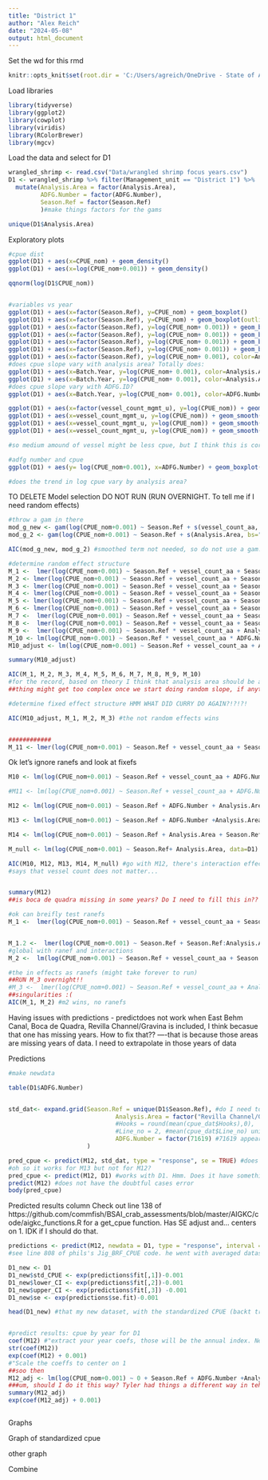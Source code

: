 ```yaml
---
title: "District 1"
author: "Alex Reich"
date: "2024-05-08"
output: html_document
---
```


Set the wd for this rmd
```r
knitr::opts_knit$set(root.dir = 'C:/Users/agreich/OneDrive - State of Alaska/Desktop/Shrimp/Shrimp tickets (pot shrimp)/SE_pot_shrimp_CPUE')
```


Load libraries
```r
library(tidyverse)
library(ggplot2)
library(cowplot)
library(viridis)
library(RColorBrewer)
library(mgcv)
```


Load the data and select for D1
```r
wrangled_shrimp <- read.csv("Data/wrangled shrimp focus years.csv")
D1 <- wrangled_shrimp %>% filter(Management_unit == "District 1") %>%
  mutate(Analysis.Area = factor(Analysis.Area),
         ADFG.Number = factor(ADFG.Number),
         Season.Ref = factor(Season.Ref)
         )#make things factors for the gams

unique(D1$Analysis.Area)

```


Exploratory plots
```r
#cpue dist
ggplot(D1) + aes(x=CPUE_nom) + geom_density()
ggplot(D1) + aes(x=log(CPUE_nom+0.001)) + geom_density()

qqnorm(log(D1$CPUE_nom))


#variables vs year
ggplot(D1) + aes(x=factor(Season.Ref), y=CPUE_nom) + geom_boxplot()
ggplot(D1) + aes(x=factor(Season.Ref), y=CPUE_nom) + geom_boxplot(outliers=F)
ggplot(D1) + aes(x=factor(Season.Ref), y=log(CPUE_nom+ 0.001)) + geom_boxplot()
ggplot(D1) + aes(x=factor(Season.Ref), y=log(CPUE_nom+ 0.001)) + geom_boxplot() + facet_wrap(~Analysis.Area)
ggplot(D1) + aes(x=factor(Season.Ref), y=log(CPUE_nom+ 0.001)) + geom_boxplot(outliers=F) + facet_wrap(~Analysis.Area)
ggplot(D1) + aes(x=factor(Season.Ref), y=log(CPUE_nom+ 0.001)) + geom_boxplot() + facet_wrap(~Analysis.Area)
ggplot(D1) + aes(x=factor(Season.Ref), y=log(CPUE_nom+ 0.001), color=Analysis.Area) + geom_boxplot() #+ facet_wrap(~Analysis.Area)
#does cpue slope vary with analysis area? Totally does:
ggplot(D1) + aes(x=Batch.Year, y=log(CPUE_nom+ 0.001), color=Analysis.Area) + geom_smooth(se=F) #+ geom_point()
ggplot(D1) + aes(x=Batch.Year, y=log(CPUE_nom+ 0.001), color=Analysis.Area) + geom_smooth(method="lm", se=F)
#does cpue slope vary with ADFG.ID?
ggplot(D1) + aes(x=Batch.Year, y=log(CPUE_nom+ 0.001), color=ADFG.Number) + geom_smooth(method="lm", se=F) + theme(legend.position="none") #hello absolute chaos

ggplot(D1) + aes(x=factor(vessel_count_mgmt_u), y=log(CPUE_nom)) + geom_boxplot(outliers=F) + facet_wrap(~Analysis.Area)
ggplot(D1) + aes(x=vessel_count_mgmt_u, y=log(CPUE_nom)) + geom_smooth() + facet_wrap(~Analysis.Area)
ggplot(D1) + aes(x=vessel_count_mgmt_u, y=log(CPUE_nom)) + geom_smooth() #+ facet_wrap(~Analysis.Area)
ggplot(D1) + aes(x=vessel_count_mgmt_u, y=log(CPUE_nom)) + geom_smooth(method="lm") + geom_point()

#so medium amound of vessel might be less cpue, but I think this is correlated with fishing conditions in the year

#adfg number and cpue
ggplot(D1) + aes(y= log(CPUE_nom+0.001), x=ADFG.Number) + geom_boxplot()

#does the trend in log cpue vary by analysis area?


```
TO DELETE
Model selection DO NOT RUN (RUN OVERNIGHT. To tell me if I need random effects)
```r
#throw a gam in there
mod_g_new <- gam(log(CPUE_nom+0.001) ~ Season.Ref + s(vessel_count_aa, k=4) + s(Analysis.Area, bs="re") + s(ADFG.Number, bs="re"), method = "ML", data=D1)
mod_g_2 <- gam(log(CPUE_nom+0.001) ~ Season.Ref + s(Analysis.Area, bs="re") + s(ADFG.Number, bs="re"), method = "ML", data=D1)

AIC(mod_g_new, mod_g_2) #smoothed term not needed, so do not use a gam...

#determine random effect structure
M_1 <-  lmer(log(CPUE_nom+0.001) ~ Season.Ref + vessel_count_aa + Season.Ref:vessel_count_aa + (1|ADFG.Number) + (1|Analysis.Area), data=D1, REML=F) #global with ranef and interactions
M_2 <- lmer(log(CPUE_nom+0.001) ~ Season.Ref + vessel_count_aa + Season.Ref:vessel_count_aa + ADFG.Number + (1|Analysis.Area), data=D1, REML=F)
M_3 <- lmer(log(CPUE_nom+0.001) ~ Season.Ref + vessel_count_aa + Season.Ref:vessel_count_aa + (1|ADFG.Number) + Analysis.Area, data=D1, REML=F)
M_4 <- lmer(log(CPUE_nom+0.001) ~ Season.Ref + vessel_count_aa + Season.Ref:vessel_count_aa + (1 + Season.Ref|ADFG.Number) + (1+ Season.Ref|Analysis.Area), data=D1, REML=F) #full model, this may take a really long time to run and not actually work out.
M_5 <- lmer(log(CPUE_nom+0.001) ~ Season.Ref + vessel_count_aa + Season.Ref:vessel_count_aa + (1|ADFG.Number) + (1+ Season.Ref|Analysis.Area), data=D1, REML=F)
M_6 <- lmer(log(CPUE_nom+0.001) ~ Season.Ref + vessel_count_aa + Season.Ref:vessel_count_aa + (1 + Season.Ref|ADFG.Number) + (1|Analysis.Area), data=D1, REML=F)
M_7 <-  lmer(log(CPUE_nom+0.001) ~ Season.Ref + vessel_count_aa + Season.Ref:vessel_count_aa + ADFG.Number + (1 + Season.Ref|Analysis.Area), data=D1, REML=F) 
M_8 <-  lmer(log(CPUE_nom+0.001) ~ Season.Ref + vessel_count_aa + Season.Ref:vessel_count_aa + (1+Season.Ref|ADFG.Number) + Analysis.Area, data=D1, REML=F) 
M_9 <-  lmer(log(CPUE_nom+0.001) ~ Season.Ref * vessel_count_aa + Analysis.Area + (1|ADFG.Number), data=D1, REML=F) #no, cant account for the int effects
M_10 <- lm(log(CPUE_nom+0.001) ~ Season.Ref * vessel_count_aa * ADFG.Number*Analysis.Area, data=D1) #fixef only with ALL the interaction effects #M15, same as
M10_adjust <- lm(log(CPUE_nom+0.001) ~ Season.Ref + vessel_count_aa + ADFG.Number +Analysis.Area + Season.Ref:Analysis.Area, data=D1)

summary(M10_adjust)

AIC(M_1, M_2, M_3, M_4, M_5, M_6, M_7, M_8, M_9, M_10)
#for the record, based on theory I think that analysis area should be a random effect and MAYBE ADFG.ID as well
##thing might get too complex once we start doing random slope, if anything has a random slope it should be Analysis.Area/

#determine fixed effect structure HMM WHAT DID CURRY DO AGAIN?!?!?!

AIC(M10_adjust, M_1, M_2, M_3) #the not random effects wins


############
M_11 <- lmer(log(CPUE_nom+0.001) ~ Season.Ref + vessel_count_aa + Season.Ref:vessel_count_aa + (0 + Season.Ref|ADFG.Number) + (0+ Season.Ref|Analysis.Area), data=D1, REML=F) #try this one


```



Ok let's ignore ranefs and look at fixefs
```r
M10 <- lm(log(CPUE_nom+0.001) ~ Season.Ref + vessel_count_aa + ADFG.Number +Analysis.Area + Season.Ref:Analysis.Area, data=D1)

#M11 <- lm(log(CPUE_nom+0.001) ~ Season.Ref + vessel_count_aa + ADFG.Number +Analysis.Area + Season.Ref:Analysis.Area+ Season.Ref:ADFG.Number, data=D1) #takes forever

M12 <- lm(log(CPUE_nom+0.001) ~ Season.Ref + ADFG.Number + Analysis.Area + Season.Ref:Analysis.Area, data=D1)

M13 <- lm(log(CPUE_nom+0.001) ~ Season.Ref + ADFG.Number +Analysis.Area, data=D1)

M14 <- lm(log(CPUE_nom+0.001) ~ Season.Ref + Analysis.Area + Season.Ref:Analysis.Area, data=D1)

M_null <- lm(log(CPUE_nom+0.001) ~ Season.Ref+ Analysis.Area, data=D1)

AIC(M10, M12, M13, M14, M_null) #go with M12, there's interaction effects
#says that vessel count does not matter...


summary(M12)
##is boca de quadra missing in some years? Do I need to fill this in??

#ok can breifly test ranefs
M_1 <-  lmer(log(CPUE_nom+0.001) ~ Season.Ref + vessel_count_aa + Season.Ref:Analysis.Area + Analysis.Area + (1|ADFG.Number), data=D1, REML=F)


M_1.2 <-  lmer(log(CPUE_nom+0.001) ~ Season.Ref + Season.Ref:Analysis.Area + Analysis.Area + (1|ADFG.Number), data=D1, REML=F)
#global with ranef and interactions
M_2 <-  lm(log(CPUE_nom+0.001) ~ Season.Ref + vessel_count_aa + Season.Ref:Analysis.Area + Analysis.Area + ADFG.Number, data=D1)

#the in effects as ranefs (might take forever to run)
##RUN M_3 overnight!!
#M_3 <-  lmer(log(CPUE_nom+0.001) ~ Season.Ref + vessel_count_aa + Analysis.Area + ADFG.Number + (Season.Ref|Analysis.Area), data=D1, REML=F)
##singularities :(
AIC(M_1, M_2) #m2 wins, no ranefs

```

Having issues with predictions
- predictdoes not work when East Behm Canal, Boca de Quadra, Revilla Channel/Gravina is included, I think becasue that one has missing years. How to fix that??
----that is because those areas are missing years of data. I need to extrapolate in those years of data


Predictions
```r
#make newdata

table(D1$ADFG.Number)


std_dat<- expand.grid(Season.Ref = unique(D1$Season.Ref), #do I need to extrapolate for areas/years taht do not exist??
                              Analysis.Area = factor("Revilla Channel/Gravina"), #unique(D1$Analysis.Area), #does not like east behm canal
                              #Hooks = round(mean(cpue_dat$Hooks),0), 
                              #Line_no = 2, #mean(cpue_dat$Line_no) unique(cpue_dat$Line_no)
                              ADFG.Number = factor(71619) #71619 appears 411 times. 33175 appears 408 times. The MODE
                      )

pred_cpue <- predict(M12, std_dat, type = "response", se = TRUE) #does have the doubtful cases error, with both 71619  and 33175
#oh so it works for M13 but not for M12?
pred_cpue <- predict(M12, D1) #works with D1. Hmm. Does it have something to do with the vessel I chose?. Nope, when I expand grid over all vessels it is still unhappy. But its fine when I use the OG dataset
predict(M12) #does not have the doubtful cases error 
body(pred_cpue)

```





Predicted results column
Check out line 138 of https://github.com/commfish/BSAI_crab_assessments/blob/master/AIGKC/code/aigkc_functions.R
for a get_cpue function. Has SE adjust and... centers on 1. IDK if I should do that.
```r
predictions <- predict(M12, newdata = D1, type = "response", interval ="confidence", se.fit=T) #can I just use D1 as the new data or is that cheating
#see line 808 of phils's Jig_BRF_CPUE code. he went with averaged dataset

D1_new <- D1
D1_new$std_CPUE <- exp(predictions$fit[,1])-0.001
D1_new$lower_CI <- exp(predictions$fit[,2])-0.001
D1_new$upper_CI <- exp(predictions$fit[,3]) -0.001
D1_new$se <- exp(predictions$se.fit)-0.001

head(D1_new) #that my new dataset, with the standardized CPUE (backt tranformed predicted values)


#predict results: cpue by year for D1
coef(M12) #"extract your year coefs, those will be the annual index. Need to log-tranform them back?
str(coef(M12))
exp(coef(M12) + 0.001)
#"Scale the coeffs to center on 1
##soo then
M12_adj <- lm(log(CPUE_nom+0.001) ~ 0 + Season.Ref + ADFG.Number +Analysis.Area + Season.Ref:Analysis.Area, data=D1) #remove the intercept
###um, should I do it this way? Tyler had things a different way in teh scallop cpue stuff, mayve check that out? Something about changing the default option in lm
summary(M12_adj)
exp(coef(M12_adj) + 0.001)



```



Graphs

Graph of standardized cpue


other graph


Combine

